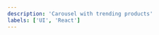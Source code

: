 ```yaml
---
description: 'Carousel with trending products'
labels: ['UI', 'React']
---
```



<PresentationCanvas>
  <TrendingSection
    products={[
      {
        product_id: 4708473077850,
        variants: [{ actual_price: 39.95 }],
        title: 'Unicorn Tears - Candle and Bath Bomb Gift Set',
        front_image: {
          alt: null,
          src: 'https://cdn.shopify.com/s/files/1/1356/7945/products/Unicorn_Tears_relaunch_Bundle_Comp_3eb3e0a2-8b20-4c1d-9bf3-3d07230e7484.png?v=1592829644',
        },
      },
      {
        product_id: 10419939918,
        variants: [{ actual_price: 39.95 }],
        title: 'Relax - Candle & Bath Bomb Gift Set',
        front_image: {
          alt: null,
          src: 'https://cdn.shopify.com/s/files/1/1356/7945/products/destress_productshot_bundle_3_grande_0000_Relax.png?v=1492822138',
        },
      },
      {
        product_id: 10419921742,
        variants: [{ actual_price: 29.95 }],
        title: 'Pink Champagne - Candle & Bath Bomb Gift Set',
        front_image: {
          alt: null,
          src: 'https://cdn.shopify.com/s/files/1/1356/7945/products/pink_champagne_bundle_a843c22c-ed08-4ca8-80d8-40dc892ca757.png?v=1492822021',
        },
      },
      {
        product_id: 10419921743,
        variants: [{ actual_price: 39.95 }],
        title: 'Unicorn Tears - Candle and Bath Bomb Gift Set',
        front_image: {
          alt: null,
          src: 'https://cdn.shopify.com/s/files/1/1356/7945/products/Unicorn_Tears_relaunch_Bundle_Comp_3eb3e0a2-8b20-4c1d-9bf3-3d07230e7484.png?v=1592829644',
        },
      },
    ]}
  />
</PresentationCanvas>
